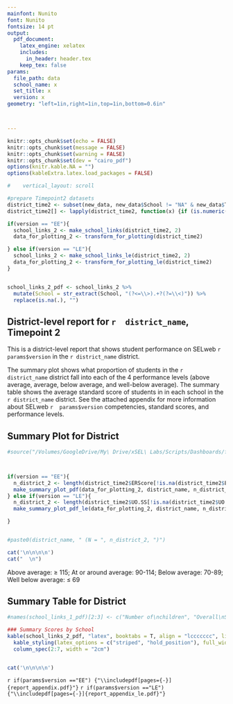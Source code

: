 ```yaml
---
mainfont: Nunito
font: Nunito
fontsize: 14 pt
output:
  pdf_document:
    latex_engine: xelatex
    includes:
      in_header: header.tex
    keep_tex: false
params: 
  file_path: data
  school_name: x
  set_title: x
  version: x
geometry: "left=1in,right=1in,top=1in,bottom=0.6in"



---
```



```r

knitr::opts_chunk$set(echo = FALSE)
knitr::opts_chunk$set(message = FALSE)
knitr::opts_chunk$set(warning = FALSE)
knitr::opts_chunk$set(dev = "cairo_pdf")
options(knitr.kable.NA = "")
options(kableExtra.latex.load_packages = FALSE)

```


```r
#    vertical_layout: scroll

#prepare Timepoint2 datasets
district_time2 <- subset(new_data, new_data$School != "NA" & new_data$Timepoint==2) 
district_time2[] <- lapply(district_time2, function(x) {if (is.numeric(x)) round(x, 0) else x}) #round to whole number

if(version == "EE"){
  school_links_2 <- make_school_links(district_time2, 2)
  data_for_plotting_2 <- transform_for_plotting(district_time2)

} else if(version == "LE"){
  school_links_2 <- make_school_links_le(district_time2, 2)
  data_for_plotting_2 <- transform_for_plotting_le(district_time2)
}


school_links_2_pdf <- school_links_2 %>%
  mutate(School = str_extract(School, "(?<=\\>).+?(?=\\<)")) %>% 
  replace(is.na(.), "")


```


##  District-level report for `r  district_name`, Timepoint 2

This is a district-level report that shows student performance on SELweb `r  params$version` in the `r district_name` district. 

The summary plot shows what proportion of students in the `r district_name` district fall into each of the 4 performance levels (above average, average, below average, and well-below average). The summary table shows the average standard score of students in in each school in the `r district_name` district. See the attached appendix for more information about SELweb `r  params$version` competencies, standard scores, and performance levels.

## Summary Plot for District
```r

#source("/Volumes/GoogleDrive/My\ Drive/xSEL\ Labs/Scripts/Dashboards/flexdashboard/reports/2019-2020/PDF_Mar2020/make_summary_plot_function_pdf.R")



if(version == "EE"){
  n_district_2 <- length(district_time2$ERScore[!is.na(district_time2$ERScore)])
  make_summary_plot_pdf(data_for_plotting_2, district_name, n_district_2)
} else if(version == "LE"){
  n_district_2 <- length(district_time2$UO.SS[!is.na(district_time2$UO.SS)])
  make_summary_plot_pdf_le(data_for_plotting_2, district_name, n_district_2)

}


#paste0(district_name, " (N = ", n_district_2, ")")

cat('\n\n\n\n')
cat("  \n")  
```
Above average: $\geq$ 115; At or around average: 90-114; Below average: 70-89; Well below average: $\leq$ 69

## Summary Table for District
```r


#names(school_links_1_pdf)[2:3] <- c("Number of\nchildren", "Overall\nScore")

### Summary Scores by School
kable(school_links_2_pdf, "latex", booktabs = T, align = "lccccccc", linesep = "") %>% 
  kable_styling(latex_options = c("striped", "hold_position"), full_width = F) %>% 
  column_spec(2:7, width = "2cm")


cat('\n\n\n\n')

```

`r if(params$version =="EE") {"\\includepdf[pages={-}]{report_appendix.pdf}"}`
`r if(params$version =="LE") {"\\includepdf[pages={-}]{report_appendix_le.pdf}"}`

